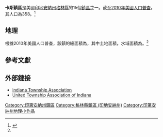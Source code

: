 {{Onesource|time=2020-07-18T15:10:02+00:00}}
{{Infobox settlement
|official_name            = 卡斯鎮區
|native_name              = Cass Township
|settlement_type          = [[鎮區_(美國)|鎮區]]
|nickname                 = 
|motto                    =

<!-- Images -->
|image_skyline            = 
|imagesize                = 
|image_caption            = 
|image_flag               = 
|image_seal               =

<!-- Maps -->
|image_map                = Map_highlighting_Cass_Township,_Greene County,_Indiana.svg
|mapsize                  = 250px
|map_caption              = 在格林縣中的位置
|image_map1               = 
|mapsize1                 = 
|map_caption1             =

<!-- Location -->
|subdivision_type         = [[世界地理索引|国家]]
|subdivision_name         = {{USA}}
|subdivision_type1        = [[美国行政区划|州]]
|subdivision_name1        = {{flag|Indiana}}
|subdivision_type2        = [[印地安納州縣級行政區列表|縣]]
|subdivision_name2        = [[格林縣_(印地安納州)|格林縣]]
|government_footnotes     = 
|leader_title             = 
|leader_name              = 
|leader_title1            = 
|leader_name1             = 
|established_title        = 
|established_date         =

<!-- Area -->
|area_footnotes           = 
|area_magnitude           = 
|unit_pref                = Imperial
|area_total_sq_mi         = 18.08
|area_land_sq_mi          = 17.62
|area_water_sq_mi         = 0.45
|area_water_percent       = 0

<!-- Population -->
|population_as_of         = [[2010年美國人口普查|2010]]
|population_footnotes     = 
|population_total         = 358
|population_density_sq_mi = 20

<!-- General information -->
|elevation_footnotes      = 
|elevation_m              = 148
|elevation_ft             = 486
|coordinates              = {{coord|38|55|39|N|87|00|37|W|region:US-IA|display=inline,title}}

<!-- Area/postal codes & others -->
|timezone                 = 
|utc_offset               = 
|timezone_DST             = 
|utc_offset_DST           = 
|postal_code_type         = [[美國郵區編號|郵區編號]]
|postal_code              = 
|area_code                = 
|blank_name               = [[地名信息系统|GNIS ID]]
|blank_info               = 0453164
|website                  = 
|footnotes                = 
}}

'''卡斯鎮區'''是美國[[印地安納州|印地安納州]][[格林縣_(印地安納州)|格林縣]]的15個[[鎮區_(美國)|鎮區]]之一。截至[[2010年美國人口普查|2010年美國人口普查]]，其人口為358。<ref name="census">{{cite web
  |url=http://factfinder.census.gov/bkmk/table/1.0/en/DEC/10_SF1/GCTPH1.CY10/0500000US18055
  |archive-url=https://archive.today/20200210231918/http://factfinder.census.gov/bkmk/table/1.0/en/DEC/10_SF1/GCTPH1.CY10/0500000US18055
  |archive-date=2020-02-10
  |title=Population, Housing Units, Area, and Density: 2010 - County -- County Subdivision and Place -- 2010 Census Summary File 1
  |publisher=United States Census
  |accessdate=2013-05-10
  |dead-url=yes
  }}</ref>
== 地理 ==
根據2010年美國人口普查，該鎮的總面積為{{convert|18.08|sqmi}}，其中土地面積{{convert|17.62|sqmi}}，水域面積為{{convert|0.45|sqmi}}。<ref name="census"/>
== 參考文獻 ==
{{reflist}}
== 外部鏈接 ==
* [http://www.indianatownshipassoc.org/ Indiana Township Association]{{Wayback|url=http://www.indianatownshipassoc.org/ |date=20200414101531 }}
* [http://unitedtownships.org/ United Township Association of Indiana]{{Wayback|url=http://unitedtownships.org/ |date=20200718095707 }}

{{格林縣 (印地安納州)}}
[[Category:印第安納州鎮區|Category:印第安納州鎮區]]
[[Category:格林縣鎮區_(印地安納州)|Category:格林縣鎮區 (印地安納州)]]
[[Category:印第安納州地理小作品|Category:印第安納州地理小作品]]

{{Indiana-geo-stub}}
